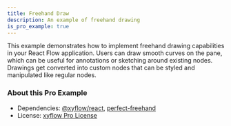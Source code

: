 ```yaml
---
title: Freehand Draw
description: An example of freehand drawing
is_pro_example: true
---
```


This example demonstrates how to implement freehand drawing capabilities in your React Flow application. Users can draw smooth curves on the pane, which can be useful for annotations or sketching around existing nodes. Drawings get converted into custom nodes that can be styled and manipulated like regular nodes.

<ProExampleViewer slug="freehand-draw" />

### About this Pro Example

- Dependencies: [@xyflow/react](https://www.npmjs.com/package/@xyflow/react), [perfect-freehand](https://www.npmjs.com/package/perfect-freehand)
- License: [xyflow Pro License](https://xyflow.com/pro-license)
